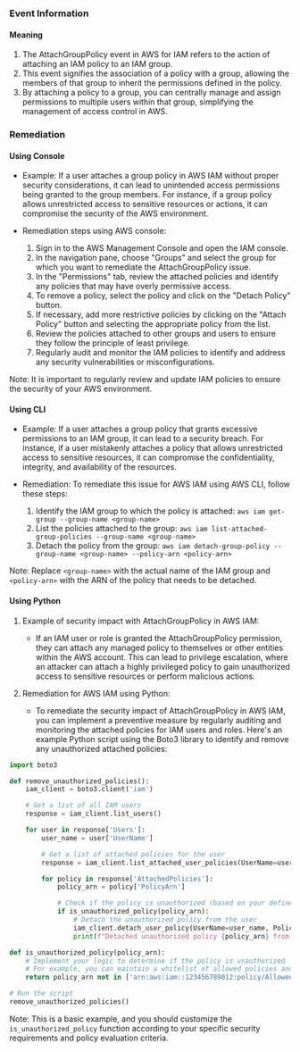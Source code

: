 
### Event Information

#### Meaning

1. The AttachGroupPolicy event in AWS for IAM refers to the action of attaching an IAM policy to an IAM group.
2. This event signifies the association of a policy with a group, allowing the members of that group to inherit the permissions defined in the policy.
3. By attaching a policy to a group, you can centrally manage and assign permissions to multiple users within that group, simplifying the management of access control in AWS.

### Remediation

#### Using Console

- Example: If a user attaches a group policy in AWS IAM without proper security considerations, it can lead to unintended access permissions being granted to the group members. For instance, if a group policy allows unrestricted access to sensitive resources or actions, it can compromise the security of the AWS environment.

- Remediation steps using AWS console:
  1. Sign in to the AWS Management Console and open the IAM console.
  2. In the navigation pane, choose "Groups" and select the group for which you want to remediate the AttachGroupPolicy issue.
  3. In the "Permissions" tab, review the attached policies and identify any policies that may have overly permissive access.
  4. To remove a policy, select the policy and click on the "Detach Policy" button.
  5. If necessary, add more restrictive policies by clicking on the "Attach Policy" button and selecting the appropriate policy from the list.
  6. Review the policies attached to other groups and users to ensure they follow the principle of least privilege.
  7. Regularly audit and monitor the IAM policies to identify and address any security vulnerabilities or misconfigurations.

Note: It is important to regularly review and update IAM policies to ensure the security of your AWS environment.

#### Using CLI

- Example: If a user attaches a group policy that grants excessive permissions to an IAM group, it can lead to a security breach. For instance, if a user mistakenly attaches a policy that allows unrestricted access to sensitive resources, it can compromise the confidentiality, integrity, and availability of the resources.

- Remediation: To remediate this issue for AWS IAM using AWS CLI, follow these steps:
  1. Identify the IAM group to which the policy is attached: `aws iam get-group --group-name <group-name>`
  2. List the policies attached to the group: `aws iam list-attached-group-policies --group-name <group-name>`
  3. Detach the policy from the group: `aws iam detach-group-policy --group-name <group-name> --policy-arn <policy-arn>`

Note: Replace `<group-name>` with the actual name of the IAM group and `<policy-arn>` with the ARN of the policy that needs to be detached.

#### Using Python

1. Example of security impact with AttachGroupPolicy in AWS IAM:
   - If an IAM user or role is granted the AttachGroupPolicy permission, they can attach any managed policy to themselves or other entities within the AWS account. This can lead to privilege escalation, where an attacker can attach a highly privileged policy to gain unauthorized access to sensitive resources or perform malicious actions.

2. Remediation for AWS IAM using Python:
   - To remediate the security impact of AttachGroupPolicy in AWS IAM, you can implement a preventive measure by regularly auditing and monitoring the attached policies for IAM users and roles. Here's an example Python script using the Boto3 library to identify and remove any unauthorized attached policies:

```python
import boto3

def remove_unauthorized_policies():
    iam_client = boto3.client('iam')

    # Get a list of all IAM users
    response = iam_client.list_users()

    for user in response['Users']:
        user_name = user['UserName']

        # Get a list of attached policies for the user
        response = iam_client.list_attached_user_policies(UserName=user_name)

        for policy in response['AttachedPolicies']:
            policy_arn = policy['PolicyArn']

            # Check if the policy is unauthorized (based on your defined criteria)
            if is_unauthorized_policy(policy_arn):
                # Detach the unauthorized policy from the user
                iam_client.detach_user_policy(UserName=user_name, PolicyArn=policy_arn)
                print(f"Detached unauthorized policy {policy_arn} from user {user_name}")

def is_unauthorized_policy(policy_arn):
    # Implement your logic to determine if the policy is unauthorized
    # For example, you can maintain a whitelist of allowed policies and compare against it
    return policy_arn not in ['arn:aws:iam::123456789012:policy/AllowedPolicy1', 'arn:aws:iam::123456789012:policy/AllowedPolicy2']

# Run the script
remove_unauthorized_policies()
```

Note: This is a basic example, and you should customize the `is_unauthorized_policy` function according to your specific security requirements and policy evaluation criteria.

